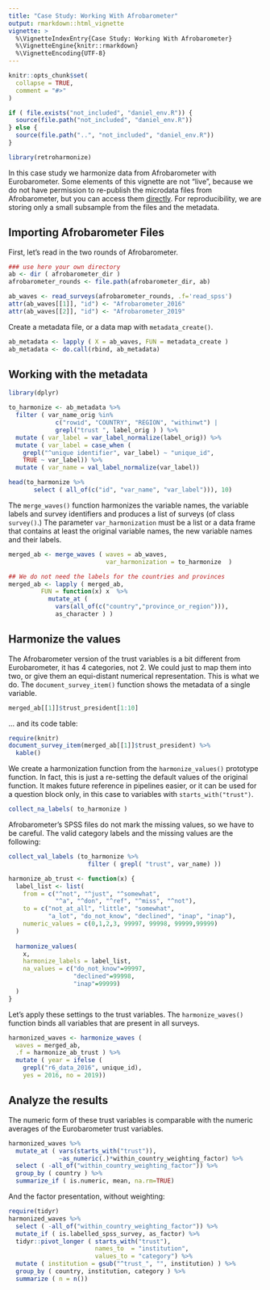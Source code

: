 ```yaml
---
title: "Case Study: Working With Afrobarometer"
output: rmarkdown::html_vignette
vignette: >
  %\VignetteIndexEntry{Case Study: Working With Afrobarometer}
  %\VignetteEngine{knitr::rmarkdown}
  %\VignetteEncoding{UTF-8}
---
```


```r
knitr::opts_chunk$set(
  collapse = TRUE,
  comment = "#>"
)

if ( file.exists("not_included", "daniel_env.R")) {
  source(file.path("not_included", "daniel_env.R"))
} else {
  source(file.path("..", "not_included", "daniel_env.R"))
}

```

```r
library(retroharmonize)
```

In this case study we harmonize data from Afrobarometer with Eurobarometer. Some elements of this vignette are not “live”, because we do not have permission to re-publish the microdata files from Afrobarometer, but you can access them [directly](http://afrobarometer.org/data/merged-data).  For reproducibility, we are storing only a small subsample from the files and the metadata. 

## Importing Afrobarometer Files

First, let’s read in the two rounds of Afrobarometer.

```r
### use here your own directory
ab <- dir ( afrobarometer_dir )
afrobarometer_rounds <- file.path(afrobarometer_dir, ab)

ab_waves <- read_surveys(afrobarometer_rounds, .f='read_spss')
attr(ab_waves[[1]], "id") <- "Afrobarometer_2016"
attr(ab_waves[[2]], "id") <- "Afrobarometer_2019"
```

Create a metadata file, or a data map with `metadata_create()`.

```r
ab_metadata <- lapply ( X = ab_waves, FUN = metadata_create )
ab_metadata <- do.call(rbind, ab_metadata)
```

## Working with the metadata

```r
library(dplyr)

to_harmonize <- ab_metadata %>%
  filter ( var_name_orig %in% 
             c("rowid", "COUNTRY", "REGION", "withinwt") |
             grepl("trust ", label_orig ) ) %>%
  mutate ( var_label = var_label_normalize(label_orig)) %>%
  mutate ( var_label = case_when ( 
    grepl("^unique identifier", var_label) ~ "unique_id", 
    TRUE ~ var_label)) %>%
  mutate ( var_name = val_label_normalize(var_label))
```
```r
head(to_harmonize %>%
       select ( all_of(c("id", "var_name", "var_label"))), 10)
```

The `merge_waves()` function harmonizes the variable names, the variable labels and survey identifiers and produces a list of surveys (of class `survey()`.) The parameter `var_harmonization` must be a list or a data frame that contains at least the original variable names, the new variable names and their labels.

```r
merged_ab <- merge_waves ( waves = ab_waves, 
                           var_harmonization = to_harmonize  )

## We do not need the labels for the countries and provinces 
merged_ab <- lapply ( merged_ab, 
         FUN = function(x) x  %>%
           mutate_at ( 
             vars(all_of(c("country","province_or_region"))), 
             as_character ) )
```

## Harmonize the values

The Afrobarometer version of the trust variables is a bit different from Eurobarometer, it has 4 categories, not 2. We could just to map them into two, or give them an equi-distant numerical representation. This is what we do. The `document_survey_item()` function shows the metadata of a single variable.

```r
merged_ab[[1]]$trust_president[1:10]
```

... and its code table:

```r
require(knitr)
document_survey_item(merged_ab[[1]]$trust_president) %>%
  kable()
```


We create a harmonization function from the `harmonize_values()` prototype function. In fact, this is just a re-setting the default values of the original function.  It makes future reference in pipelines easier, or it can be used for a question block only, in this case to variables with `starts_with("trust")`.


```r
collect_na_labels( to_harmonize )
```

Afrobarometer's SPSS files do not mark the missing values, so we have to be careful.  The valid category labels and the missing values are the following:
  
```r
collect_val_labels (to_harmonize %>%
                      filter ( grepl( "trust", var_name) ))
```


```r
harmonize_ab_trust <- function(x) {
  label_list <- list(
    from = c("^not", "^just", "^somewhat",
             "^a", "^don", "^ref", "^miss", "^not"), 
    to = c("not_at_all", "little", "somewhat", 
           "a_lot", "do_not_know", "declined", "inap", "inap"), 
    numeric_values = c(0,1,2,3, 99997, 99998, 99999,99999)
  )
  
  harmonize_values(
    x, 
    harmonize_labels = label_list, 
    na_values = c("do_not_know"=99997,
                  "declined"=99998,
                  "inap"=99999)
  )
}
```

Let's apply these settings to the trust variables. The `harmonize_waves()`  function binds all variables that are present in all surveys.

```r
harmonized_waves <- harmonize_waves ( 
  waves = merged_ab, 
  .f = harmonize_ab_trust ) %>%
  mutate ( year = ifelse (
    grepl("r6_data_2016", unique_id), 
    yes = 2016, no = 2019)) 
```

## Analyze the results

The numeric form of these trust variables is comparable with the numeric averages of the Eurobarometer trust variables.

```r
harmonized_waves %>%
  mutate_at ( vars(starts_with("trust")), 
              ~as_numeric(.)*within_country_weighting_factor) %>%
  select ( -all_of("within_country_weighting_factor")) %>%
  group_by ( country ) %>%
  summarize_if ( is.numeric, mean, na.rm=TRUE)
```

And the factor presentation, without weighting:

```r
require(tidyr)
harmonized_waves %>%
  select ( -all_of("within_country_weighting_factor")) %>%
  mutate_if ( is.labelled_spss_survey, as_factor) %>%
  tidyr::pivot_longer ( starts_with("trust"), 
                        names_to  = "institution", 
                        values_to = "category") %>%
  mutate ( institution = gsub("^trust_", "", institution) ) %>%
  group_by ( country, institution, category ) %>%
  summarize ( n = n()) 
```

